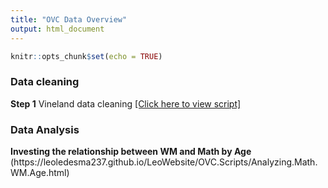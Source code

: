 ```yaml
---
title: "OVC Data Overview"
output: html_document
---
```


```r
knitr::opts_chunk$set(echo = TRUE)
```


### Data cleaning

**Step 1** Vineland data cleaning [[Click here to view script]](https://leoledesma237.github.io/LeoWebsite/OVC.Scripts/Vineland.Scoring.html) 



### Data Analysis

**Investing the relationship between WM and Math by Age** <add description here>(https://leoledesma237.github.io/LeoWebsite/OVC.Scripts/Analyzing.Math.WM.Age.html)
